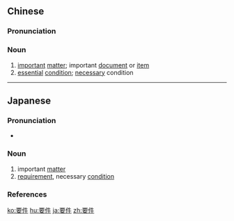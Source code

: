 ==Chinese==
{{zh-forms}}

===Pronunciation===
{{zh-pron
|m=yàojiàn
|c=jiu3 gin2
|mn=qz:iàu-kiǎⁿ/tw,xm,zz:iàu-kiāⁿ
|cat=n
}}

===Noun===
{{zh-noun}}

# [[important]] [[matter]]; important [[document]] or [[item]]
# [[essential]] [[condition]]; [[necessary]] condition

----

==Japanese==
{{ja-kanjitab|よう|けん|yomi=o}}

===Pronunciation===
* {{ja-pron|ようけん|y=o|acc=3|acc_ref=NHK}}

===Noun===
{{ja-noun|ようけん}}

# important [[matter]]
# [[requirement]], necessary [[condition]]

===References===
<references/>

[[ko:要件]]
[[hu:要件]]
[[ja:要件]]
[[zh:要件]]